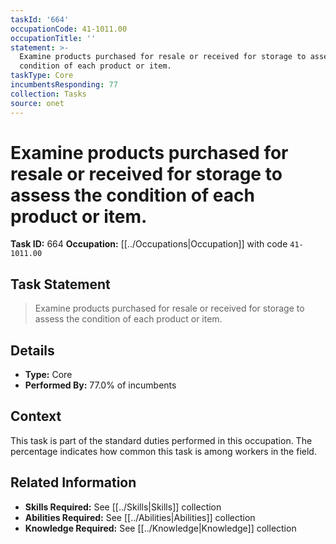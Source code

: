 ```yaml
---
taskId: '664'
occupationCode: 41-1011.00
occupationTitle: ''
statement: >-
  Examine products purchased for resale or received for storage to assess the
  condition of each product or item.
taskType: Core
incumbentsResponding: 77
collection: Tasks
source: onet
---
```

# Examine products purchased for resale or received for storage to assess the condition of each product or item.

**Task ID:** 664
**Occupation:** [[../Occupations|Occupation]] with code `41-1011.00`

## Task Statement

> Examine products purchased for resale or received for storage to assess the condition of each product or item.

## Details

- **Type:** Core
- **Performed By:** 77.0% of incumbents

## Context

This task is part of the standard duties performed in this occupation. The percentage indicates how common this task is among workers in the field.

## Related Information

- **Skills Required:** See [[../Skills|Skills]] collection
- **Abilities Required:** See [[../Abilities|Abilities]] collection
- **Knowledge Required:** See [[../Knowledge|Knowledge]] collection
